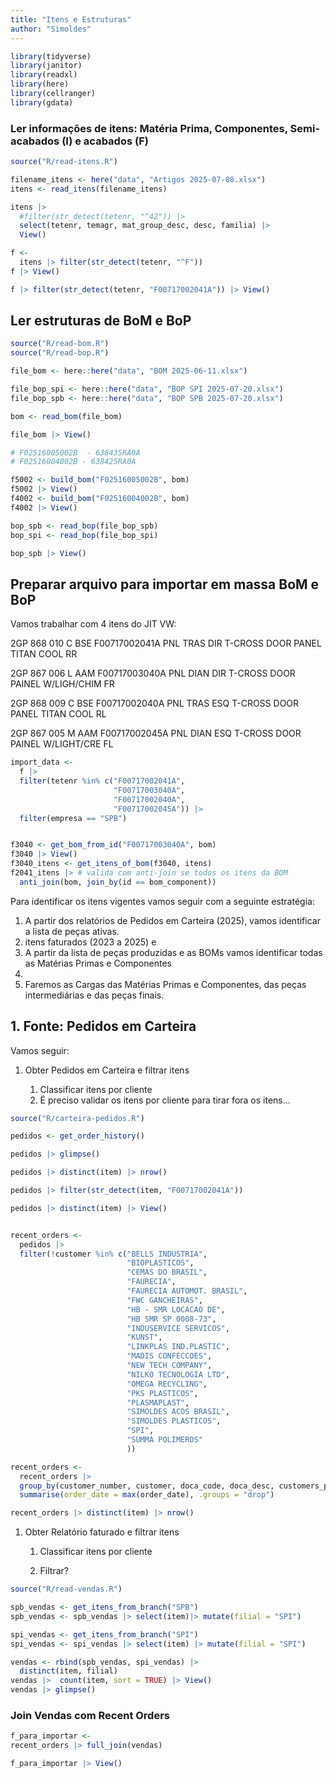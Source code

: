 ```yaml
---
title: "Itens e Estruturas"
author: "Simoldes"
---
```


```r
library(tidyverse)
library(janitor)
library(readxl)
library(here)
library(cellranger)
library(gdata)

```

### Ler informações de itens: Matéria Prima, Componentes, Semi-acabados (I) e acabados (F)

```r

source("R/read-itens.R")

filename_itens <- here("data", "Artigos 2025-07-08.xlsx")
itens <- read_itens(filename_itens)

itens |> 
  #filter(str_detect(tetenr, "^42")) |>
  select(tetenr, temagr, mat_group_desc, desc, familia) |> 
  View()

f <- 
  itens |> filter(str_detect(tetenr, "^F"))
f |> View()

f |> filter(str_detect(tetenr, "F00717002041A")) |> View()
```

## Ler estruturas de BoM e BoP

```r

source("R/read-bom.R")
source("R/read-bop.R")

file_bom <- here::here("data", "BOM 2025-06-11.xlsx")

file_bop_spi <- here::here("data", "BOP SPI 2025-07-20.xlsx")
file_bop_spb <- here::here("data", "BOP SPB 2025-07-20.xlsx")

bom <- read_bom(file_bom)

file_bom |> View()

# F02516005002B  - 638435RA0A
# F02516004002B - 638425RA0A

f5002 <- build_bom("F02516005002B", bom)
f5002 |> View()
f4002 <- build_bom("F02516004002B", bom)
f4002 |> View()

bop_spb <- read_bop(file_bop_spb)
bop_spi <- read_bop(file_bop_spi)

bop_spb |> View()

```

## Preparar arquivo para importar em massa BoM e BoP

Vamos trabalhar com 4 itens do JIT VW:

2GP 868 010 C BSE F00717002041A PNL TRAS DIR T-CROSS DOOR PANEL TITAN COOL RR

2GP 867 006 L AAM F00717003040A PNL DIAN DIR T-CROSS DOOR PAINEL W/LIGH/CHIM FR

2GP 868 009 C BSE F00717002040A PNL TRAS ESQ T-CROSS DOOR PANEL TITAN COOL RL

2GP 867 005 M AAM F00717002045A PNL DIAN ESQ T-CROSS DOOR PAINEL W/LIGHT/CRE FL

```r


import_data <- 
  f |> 
  filter(tetenr %in% c("F00717002041A", 
                       "F00717003040A",
                       "F00717002040A", 
                       "F00717002045A")) |> 
  filter(empresa == "SPB")


f3040 <- get_bom_from_id("F00717003040A", bom)
f3040 |> View()
f3040_itens <- get_itens_of_bom(f3040, itens)
f2041_itens |> # valida com anti-join se todos os itens da BOM 
  anti_join(bom, join_by(id == bom_component))

```

Para identificar os itens vigentes vamos seguir com a seguinte estratégia:

1.  A partir dos relatórios de Pedidos em Carteira (2025), vamos identificar a lista de peças ativas.
2.  itens faturados (2023 a 2025) e
3.  A partir da lista de peças produzidas e as BOMs vamos identificar todas as Matérias Primas e Componentes
4.  
5.  Faremos as Cargas das Matérias Primas e Componentes, das peças intermediárias e das peças finais.

## 1. Fonte: Pedidos em Carteira

Vamos seguir:

1.  Obter Pedidos em Carteira e filtrar itens

    1.  Classificar itens por cliente
    2.  É preciso validar os itens por cliente para tirar fora os itens...

```r
source("R/carteira-pedidos.R")

pedidos <- get_order_history()

pedidos |> glimpse()

pedidos |> distinct(item) |> nrow()

pedidos |> filter(str_detect(item, "F00717002041A"))

pedidos |> distinct(item) |> View()


recent_orders <- 
  pedidos |> 
  filter(!customer %in% c("BELLS INDUSTRIA", 
                          "BIOPLASTICOS",
                          "CEMAS DO BRASIL",
                          "FAURECIA",
                          "FAURECIA AUTOMOT. BRASIL",
                          "FWC GANCHEIRAS",
                          "HB - SMR LOCACAO DE",
                          "HB SMR SP 0008-73",
                          "INDUSERVICE SERVICOS",
                          "KUNST",
                          "LINKPLAS IND.PLASTIC",
                          "MADIS CONFECCOES",
                          "NEW TECH COMPANY",
                          "NILKO TECNOLOGIA LTD",
                          "OMEGA RECYCLING",
                          "PKS PLASTICOS",
                          "PLASMAPLAST",
                          "SIMOLDES ACOS BRASIL",
                          "SIMOLDES PLASTICOS",
                          "SPI",
                          "SUMMA POLIMEROS"
                          ))

recent_orders <- 
  recent_orders |> 
  group_by(customer_number, customer, doca_code, doca_desc, customers_part_no, item, desc) |> 
  summarise(order_date = max(order_date), .groups = "drop")

recent_orders |> distinct(item) |> nrow()

```

1.  Obter Relatório faturado e filtrar itens

    1.  Classificar itens por cliente

    2.  Filtrar?

```r
source("R/read-vendas.R")

spb_vendas <- get_itens_from_branch("SPB")
spb_vendas <- spb_vendas |> select(item)|> mutate(filial = "SPI")

spi_vendas <- get_itens_from_branch("SPI")
spi_vendas <- spi_vendas |> select(item) |> mutate(filial = "SPI")

vendas <- rbind(spb_vendas, spi_vendas) |> 
  distinct(item, filial)
vendas |>  count(item, sort = TRUE) |> View()
vendas |> glimpse()


```

### Join Vendas com Recent Orders

```r

f_para_importar <- 
recent_orders |> full_join(vendas)

f_para_importar |> View()
```
